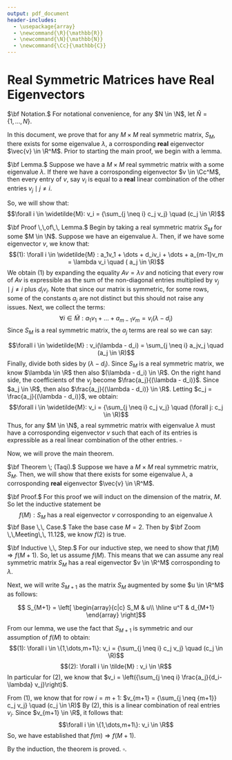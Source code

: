 ```yaml
---
output: pdf_document
header-includes:
  - \usepackage{array}
  - \newcommand{\R}{\mathbb{R}}
  - \newcommand{\N}{\mathbb{N}}
  - \newcommand{\Cc}{\mathbb{C}}
---
```


# Real Symmetric Matrices have Real Eigenvectors 

$\bf Notation.$ For notational convenience, for any $N \in \N$, let $\widetilde{N} = \{1,\dots,N\}$.

In this document, we prove that for any $M \times M$ real symmetric matrix, $S_M$, there exists for some eigenvalue $\lambda$, a corrosponding **real** eigenvector $\vec{v} \in \R^M$. Prior to starting the main proof, we begin with a lemma.

$\bf Lemma.$ Suppose we have a $M \times M$ real symmetric matrix with a some eigenvalue $\lambda$. If there we have a corrosponding eigenvector $v \in \Cc^M$, then every entry of $v$, say $v_i$ is equal to a **real** linear combination of the other entries $v_j \mid j \neq i$. 

So, we will show that:
$$\forall i \in \widetilde{M}: v_i =  {\sum_{j \neq i} c_j v_j} \quad (c_j \in \R)$$

$\bf Proof \,\,of\,\, Lemma.$ Begin by taking a real symmetric matrix $S_M$ for some $M \in \N$. Suppose we have an eigenvalue $\lambda$. Then, if we have some eigenvector $v$, we know that:
$$(1): \forall i \in \widetilde{M} : a_1v_1 + \dots + d_iv_i + \dots + a_{m-1}v_m = \lambda v_i \quad ( a_j \in \R)$$
We obtain $(1)$ by expanding the equality $Av = \lambda v$ and noticing that every row of $Av$ is expressible as the sum of the non-diagonal entries multiplied by $v_j \mid j \neq i$ plus $d_i v_i$. Note that since our matrix is symmetric, for some rows, some of the constants $a_j$ are not distinct but this should not raise any issues. Next, we collect the terms:
$$\forall i \in \widetilde{M} : a_1v_1 + \dots + a_{m-1}v_m =  v_i(\lambda - d_i)$$
Since $S_M$ is a real symmetric matrix, the $a_j$ terms are real so we can say:

$$\forall i \in \widetilde{M} :  v_i(\lambda - d_i) = \sum_{j \neq i} a_jv_j \quad (a_j \in \R)$$
Finally, divide both sides by $(\lambda - d_i)$. Since $S_M$ is a real symmetric matrix, we know $\lambda \in \R$ then also $(\lambda - d_i) \in \R$. On the right hand side, the coefficients of the $v_j$ become $\frac{a_j}{(\lambda - d_i)}$. Since $a_j \in \R$, then also $\frac{a_j}{(\lambda - d_i)} \in \R$. Letting $c_j = \frac{a_j}{(\lambda - d_i)}$, we obtain:
$$\forall i \in \widetilde{M}: v_i =  {\sum_{j \neq i} c_j v_j} \quad (\forall j: c_j \in \R)$$
Thus, for any $M \in \N$, a real symmetric matrix with eigenvalue $\lambda$ must have a corrosponding eigenvector $v$ such that each of its entries is expressible as a real linear combination of the other entries. $\square$

\newpage

Now, we will prove the main theorem.

$\bf Theorem \; (Taqi).$ Suppose we have a $M \times M$ real symmetric matrix, $S_M$. Then, we will show that there exists for some eigenvalue $\lambda$, a corrosponding **real** eigenvector $\vec{v} \in \R^M$.

$\bf Proof.$ For this proof we will induct on the dimension of the matrix, $M$. So let the inductive statement be
$$f(M) : S_M\text{ has a real eigenvector } v \text{ corrosponding to an eigenvalue } \lambda$$
$\bf Base \,\, Case.$ Take the base case $M = 2$. Then by $\bf Zoom \,\,Meeting\,\, 11.12$, we know $f(2)$ is true.

$\bf Inductive \,\, Step.$ For our inductive step, we need to show that $f(M) \Rightarrow f(M+1)$. So, let us assume $f(M)$. This means that we can assume any real symmetric matrix $S_M$ has a real eigenvector $v \in \R^M$ corrosponding to $\lambda$.

Next, we will write $S_{M+1}$ as the matrix $S_M$ augmented by some $u \in \R^M$ as follows:

$$ S_{M+1} =
\left[
  \begin{array}{c|c}
  S_M & u\\ 
  \hline
  u^T & d_{M+1} 
\end{array} \right]$$

From our lemma, we use the fact that $S_{M+1}$ is symmetric and our assumption of $f(M)$ to obtain:
$$(1): \forall i \in \{1,\dots,m+1\}: v_i =  {\sum_{j \neq i} c_j v_j} \quad (c_j \in \R)$$
$$(2): \forall i \in \tilde{M} : v_i \in \R$$
In particular for $(2)$, we know that $v_i = \left({\sum_{j \neq i} \frac{a_j}{d_i-\lambda} v_j}\right)$.


From (1), we know that for row $i = m+1$:
$v_{m+1} =  {\sum_{j \neq {m+1}} c_j v_j} \quad (c_j \in \R)$
By (2), this is a linear combination of real entries $v_i$. Since $v_{m+1} \in \R$, it follows that:
$$\forall i \in \{1,\dots,m+1\}: v_i \in \R$$
So, we have established that $f(m) \Rightarrow f(M+1)$.

By the induction, the theorem is proved. $\square$.